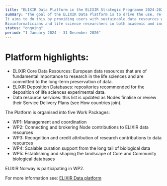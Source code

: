 ```yaml
---
title: "ELIXIR Data Platform in the ELIXIR Strategic Programme 2024-2028"
summary: "The goal of the ELIXIR Data Platform is to drive the use, re-use and value of life science data. 
It aims to do this by providing users with sustainable data resources within a coordinated and scalable data ecosystem. 
Bioinformaticians and life science researchers in both academic and industrial settings need confidence in the sound governance, life cycle management, and long-term sustainability of those data resources..."
status: "ongoing"
period: "1 January 2024 - 31 December 2026"
---
```


# Platform highlights:
* ELIXIR Core Data Resources: European data resources that are of fundamental importance to research in the life sciences and are committed to the long-term preservation of data.
* ELIXIR Deposition Databases: repositories recommended for the deposition of life sciences experimental data.
* Data resource services: this list is updated as Nodes finalise or review their Service Delivery Plans (see How countries join).

The Platform is organised into five Work Packages:

* WP1: Management and coordination 
* WP2: Connecting and brokering Node contributions to ELIXIR data resources
* WP3: Recognition and credit attribution of research contributions to data resources
* WP4: Scalable curation support from the long tail of biological data
* WP5: Establishing and shaping the landscape of Core and Community biological databases

ELIXIR Norway is participating in WP2.

For more information see: [ELIXIR Data platform](https://elixir-europe.org/platforms/data)
